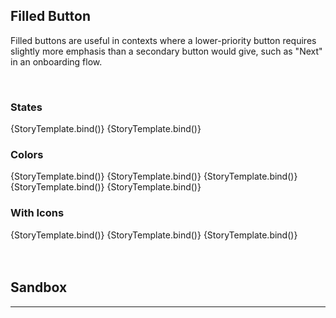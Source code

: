 

<Meta title="Button/Filled" component={Button} argTypes={argTypes} />


## Filled Button

Filled buttons are useful in contexts where a lower-priority button requires slightly more
emphasis than a secondary button would give, such as "Next" in an onboarding flow.

<br />

### States

<Canvas>
  <Story name="Default" args={{ children: "Default" }}>
    {StoryTemplate.bind()}
  </Story>
  <Story name="Disabled" args={{ children: "Disabled", disabled: true }}>
    {StoryTemplate.bind()}
  </Story>
</Canvas>

### Colors

<Canvas>
  <Story name="Primary" args={{ children: "Primary", color: "primary" }}>
    {StoryTemplate.bind()}
  </Story>
  <Story name="Greyscale" args={{ children: "Greyscale", color: "greyscale" }}>
    {StoryTemplate.bind()}
  </Story>
  <Story name="Green" args={{ children: "Green", color: "green" }}>
    {StoryTemplate.bind()}
  </Story>
  <Story name="Yellow" args={{ children: "Yellow", color: "yellow" }}>
    {StoryTemplate.bind()}
  </Story>
  <Story name="Error" args={{ children: "Error", color: "error" }}>
    {StoryTemplate.bind()}
  </Story>
</Canvas>

### With Icons

<Canvas>
  <Story
    name="Start Icon"
    args={{ ...iconPlacementProps("filled").start.args }}
    parameters={{ ...iconPlacementProps("filled").start.parameters }}
  >
    {StoryTemplate.bind()}
  </Story>
  <Story
    name="End Icon"
    args={{ ...iconPlacementProps("filled").end.args }}
    parameters={{ ...iconPlacementProps("filled").end.parameters }}
  >
    {StoryTemplate.bind()}
  </Story>
  <Story
    name="Double Icons"
    args={{ ...iconPlacementProps("filled").double.args }}
    parameters={{ ...iconPlacementProps("filled").double.parameters }}
  >
    {StoryTemplate.bind()}
  </Story>
</Canvas>

<br />
<br />
<br />

## Sandbox

<Canvas>
  <Story
    story={filledButton}
    name="Sandbox"
    parameters={{ layout: "centered" }}
  />
</Canvas>

<ArgsTable of={filledButton} story="Sandbox" />

<hr />
